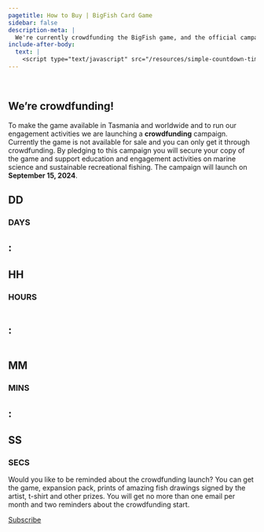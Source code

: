 ```yaml
---
pagetitle: How to Buy | BigFish Card Game
sidebar: false
description-meta: |
  We're currently crowdfunding the BigFish game, and the official campaign will launch on September 15, 2024!
include-after-body:
  text: |
    <script type="text/javascript" src="/resources/simple-countdown-timer/dist/script.js"></script>
---
```


::: {.column-screen .hero-img .hero-strip-page .img-container}
   
:::

::::::::::: {.grid .column-screen .mx-1 .mx-sm-2 .mx-md-3 .mx-xl-4 .spacer-1em .text-center style="--bs-columns: 1;"}
# We're crowdfunding!

To make the game available in Tasmania and worldwide and to run our engagement activities we are launching a **crowdfunding** campaign. Currently the game is not available for sale and you can only get it through crowdfunding. 
By pledging to this campaign you will secure your copy of the game and support education and engagement activities on marine science and sustainable recreational fishing. The campaign will launch on **September 15, 2024**.

<!-- An online ordering system is coming soon, but you can get your own copy of BigFish right now by emailing our team. -->

<!-- [Contact us](mailto:info@fishsizeproject.org){.h3 .btn .btn-secondary} -->
:::::::::::

<!-- begin timer grid -->
:::::: {.grid .column-screen .timerBox style="--bs-columns: 11;" .text-center .justify-contents-evenly .align-items-center .my-2 .mx-5}
::: {.g-col-4 .g-start-2 .g-start-md-1 .g-col-md-2 .mx-0 .px-0}
<h2 class="timertext" id="days">DD</h2>

### DAYS {.text-center .timerlabel .unlisted}
:::

::: {.g-col-1 .mx-0 .px-0}
<h2 class="timertext">:</h2>
:::

::: {.g-col-4 .g-col-md-2 .mx-0 .px-0}
<h2 class="timertext" id="hours">HH</h2>

### HOURS {.text-center .timerlabel .unlisted}
:::

::: {.g-col-1 .mx-0 .px-0 style="max-width: max(0px, calc((100vw - 768px)*999)); overflow: hidden;"}
<h2 class="timertext">:</h2>
:::

::: {.g-col-4 .g-start-2 .g-start-md-7 .g-col-md-2 .mx-0 .px-0}
<h2 class="timertext" id="minutes">MM</h2>

### MINS {.text-center .timerlabel .unlisted}
:::

::: {.g-col-1 .mx-0 .px-0}
<h2 class="timertext">:</h2>
:::

::: {.g-col-4 .g-col-md-2 .mx-0 .px-0}
<h2 class="timertext" id="seconds">SS</h2>

### SECS {.text-center .timerlabel .unlisted}
:::
<!-- end timer grid -->
::::::

<!-- subscribe to news section -->
::::::::::: {.grid .column-screen .mx-1 .mx-sm-2 .mx-md-3 .mx-xl-4 .spacer-1em .text-center style="--bs-columns: 1;"}
Would you like to be reminded about the crowdfunding launch? You can get the game, expansion pack, prints of amazing fish drawings signed by the artist, t-shirt and other prizes. You will get no more than one email per month and two reminders about the crowdfunding start. 

[Subscribe](https://forms.office.com/r/wVcaiUSxNF){.btn .btn-secondary}
:::::::::::
